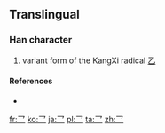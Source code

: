 ==Translingual==

===Han character===
{{Han char|rn=5|rad=乙|as=00|sn=1|var=2|four=|canj=一竹 (MH), XX一竹 (XXMH)}}

# variant form of the KangXi radical [[Index:Chinese radical/乙|乙]]

====References====
* {{Han ref|kx=0083.171|dj=0167.111|hdz=10048.041|uh=4E5B|ud=20059}}

[[fr:乛]]
[[ko:乛]]
[[ja:乛]]
[[pl:乛]]
[[ta:乛]]
[[zh:乛]]